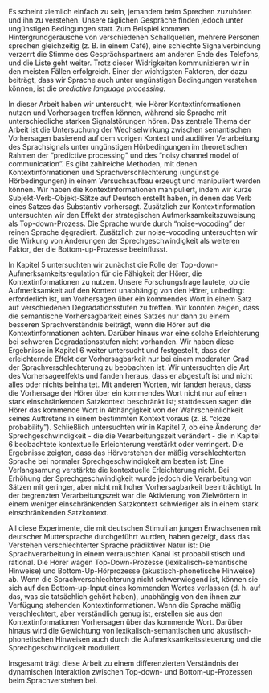 Es scheint ziemlich einfach zu sein, jemandem beim Sprechen zuzuhören und ihn zu verstehen. Unsere täglichen Gespräche finden jedoch unter ungünstigen Bedingungen statt. Zum Beispiel kommen Hintergrundgeräusche von verschiedenen Schallquellen, mehrere Personen sprechen gleichzeitig (z. B. in einem Café), eine schlechte Signalverbindung verzerrt die Stimme des Gesprächspartners am anderen Ende des Telefons, und die Liste geht weiter. Trotz dieser Widrigkeiten kommunizieren wir in den meisten Fällen erfolgreich. Einer der wichtigsten Faktoren, der dazu beiträgt, dass wir Sprache auch unter ungünstigen Bedingungen verstehen können, ist die *predictive language processing*.

In dieser Arbeit haben wir untersucht, wie Hörer Kontextinformationen nutzen und Vorhersagen treffen können, während sie Sprache mit unterschiedliche starken Signalstörungen hören. Das zentrale Thema der Arbeit ist die Untersuchung der Wechselwirkung zwischen semantischen Vorhersagen basierend auf dem vorigen Kontext und auditiver Verarbeitung des Sprachsignals unter ungünstigen Hörbedingungen im theoretischen Rahmen der "predictive processing" und des "noisy channel model of communication". Es gibt zahlreiche Methoden, mit denen Kontextinformationen und Sprachverschlechterung (ungünstige Hörbedingungen) in einem Versuchsaufbau erzeugt und manipuliert werden können. Wir haben die Kontextinformationen manipuliert, indem wir kurze Subjekt-Verb-Objekt-Sätze auf Deutsch erstellt haben, in denen das Verb eines Satzes das Substantiv vorhersagt. Zusätzlich zur Kontextinformation untersuchten wir den Effekt der strategischen Aufmerksamkeitszuweisung als Top-down-Prozess. Die Sprache wurde durch "noise-vocoding" der reinen Sprache degradiert. Zusätzlich zur noise-vocoding untersuchten wir die Wirkung von Änderungen der Sprechgeschwindigkeit als weiteren Faktor, der die Bottom-up-Prozesse beeinflusst.

In Kapitel 5 untersuchten wir zunächst die Rolle der Top-down-Aufmerksamkeitsregulation für die Fähigkeit der Hörer, die Kontextinformationen zu nutzen. Unsere Forschungsfrage lautete, ob die Aufmerksamkeit auf den Kontext unabhängig von den Hörer, unbedingt erforderlich ist, um Vorhersagen über ein kommendes Wort in einem Satz auf verschiedenen Degradationsstufen zu treffen. Wir konnten zeigen, dass die semantische Vorhersagbarkeit eines Satzes nur dann zu einem besseren Sprachverständnis beiträgt, wenn die Hörer auf die Kontextinformationen achten. Darüber hinaus war eine solche Erleichterung bei schweren Degradationsstufen nicht vorhanden. Wir haben diese Ergebnisse in Kapitel 6 weiter untersucht und festgestellt, dass der erleichternde Effekt der Vorhersagbarkeit nur bei einem moderaten Grad der Sprachverschlechterung zu beobachten ist. Wir untersuchten die Art des Vorhersageeffekts und fanden heraus, dass er abgestuft ist und nicht alles oder nichts beinhaltet. Mit anderen Worten, wir fanden heraus, dass die Vorhersage der Hörer über ein kommendes Wort nicht nur auf einen stark einschränkenden Satzkontext beschränkt ist; stattdessen sagen die Hörer das kommende Wort in Abhängigkeit von der Wahrscheinlichkeit seines Auftretens in einem bestimmten Kontext voraus (z. B. "cloze probability"). Schließlich untersuchten wir in Kapitel 7, ob eine Änderung der Sprechgeschwindigkeit - die die Verarbeitungszeit verändert - die in Kapitel 6 beobachtete kontextuelle Erleichterung verstärkt oder verringert. Die Ergebnisse zeigten, dass das Hörverstehen der mäßig verschlechterten Sprache bei normaler Sprechgeschwindigkeit am besten ist: Eine Verlangsamung verstärkte die kontextuelle Erleichterung nicht. Bei Erhöhung der Sprechgeschwindigkeit wurde jedoch die Verarbeitung von Sätzen mit geringer, aber nicht mit hoher Vorhersagbarkeit beeinträchtigt. In der begrenzten Verarbeitungszeit war die Aktivierung von Zielwörtern in einem weniger einschränkenden Satzkontext schwieriger als in einem stark einschränkenden Satzkontext.

All diese Experimente, die mit deutschen Stimuli an jungen Erwachsenen mit deutscher Muttersprache durchgeführt wurden, haben gezeigt, dass das Verstehen verschlechterter Sprache prädiktiver Natur ist: Die Sprachverarbeitung in einem verrauschten Kanal ist probabilistisch und rational. Die Hörer wägen Top-Down-Prozesse (lexikalisch-semantische Hinweise) und Bottom-Up-Hörprozesse (akustisch-phonetische Hinweise) ab. Wenn die Sprachverschlechterung nicht schwerwiegend ist, können sie sich auf den Bottom-up-Input eines kommenden Wortes verlassen (d. h. auf das, was sie tatsächlich gehört haben), unabhängig von den ihnen zur Verfügung stehenden Kontextinformationen. Wenn die Sprache mäßig verschlechtert, aber verständlich genug ist, erstellen sie aus den Kontextinformationen Vorhersagen über das kommende Wort. Darüber hinaus wird die Gewichtung von lexikalisch-semantischen und akustisch-phonetischen Hinweisen auch durch die Aufmerksamkeitssteuerung und die Sprechgeschwindigkeit moduliert.

Insgesamt trägt diese Arbeit zu einem differenzierten Verständnis der dynamischen Interaktion zwischen Top-down- und Bottom-up-Prozessen beim Sprachverstehen bei.

